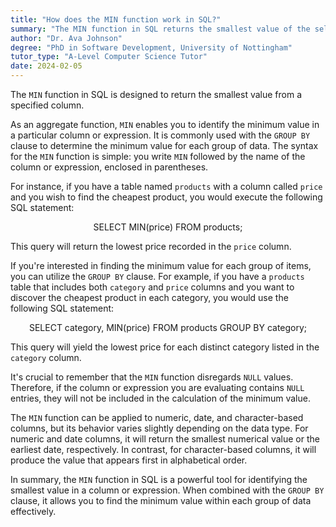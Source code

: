 ```yaml
---
title: "How does the MIN function work in SQL?"
summary: "The MIN function in SQL returns the smallest value of the selected column."
author: "Dr. Ava Johnson"
degree: "PhD in Software Development, University of Nottingham"
tutor_type: "A-Level Computer Science Tutor"
date: 2024-02-05
---
```


The `MIN` function in SQL is designed to return the smallest value from a specified column.

As an aggregate function, `MIN` enables you to identify the minimum value in a particular column or expression. It is commonly used with the `GROUP BY` clause to determine the minimum value for each group of data. The syntax for the `MIN` function is simple: you write `MIN` followed by the name of the column or expression, enclosed in parentheses.

For instance, if you have a table named `products` with a column called `price` and you wish to find the cheapest product, you would execute the following SQL statement:

$$
\text{SELECT MIN(price) FROM products;}
$$

This query will return the lowest price recorded in the `price` column.

If you're interested in finding the minimum value for each group of items, you can utilize the `GROUP BY` clause. For example, if you have a `products` table that includes both `category` and `price` columns and you want to discover the cheapest product in each category, you would use the following SQL statement:

$$
\text{SELECT category, MIN(price) FROM products GROUP BY category;}
$$

This query will yield the lowest price for each distinct category listed in the `category` column.

It's crucial to remember that the `MIN` function disregards `NULL` values. Therefore, if the column or expression you are evaluating contains `NULL` entries, they will not be included in the calculation of the minimum value.

The `MIN` function can be applied to numeric, date, and character-based columns, but its behavior varies slightly depending on the data type. For numeric and date columns, it will return the smallest numerical value or the earliest date, respectively. In contrast, for character-based columns, it will produce the value that appears first in alphabetical order.

In summary, the `MIN` function in SQL is a powerful tool for identifying the smallest value in a column or expression. When combined with the `GROUP BY` clause, it allows you to find the minimum value within each group of data effectively.
    